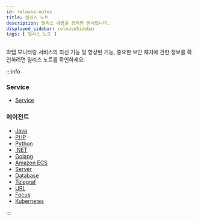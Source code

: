 ```yaml
---
id: release-notes
title: 릴리스 노트
description: 릴리스 내용을 정리한 문서입니다.
displayed_sidebar: releaseSidebar
tags: [ 릴리스 노트 ]
---
```


와탭 모니터링 서비스의 최신 기능 및 향상된 기능, 중요한 보안 패치에 관한 정보를 확인하려면 릴리스 노트를 확인하세요. 

:::info

### Service

* [Service](service/service-1.92.0)

### 에이전트

* [Java](release-notes/java/java-2.2.0)
* [PHP](release-notes/php/php-2.5.4)
* [Python](release-notes/python/python-1.2.4)
* [.NET](release-notes/dotnet/dotnet-2.0.4)
* [Golang](release-notes/golang/golang-0.1.14)
* [Amazon ECS](release-notes/amazon-ecs/amazon-ecs-release-notes)
* [Server](release-notes/server/server-2.2.9)
* [Database](release-notes/db/xos-1.1.3)
* [Telegraf](release-notes/telegraf/telegraf-release-notes)
* [URL](release-notes/url/url-release-notes)
* [Focus](release-notes/focus/focus-release-notes)
* [Kubernetes](release-notes/k8s/k8s-1.2.0)

:::